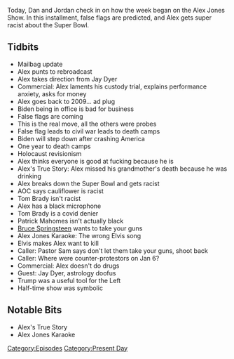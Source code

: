 {{DEFAULTSORT:
    #_EPISODE_0529:February 8, 2021
}}{{Episode
    | title           = February 8, 2021
    | caption         = Listen to this episode on [https://knowledgefight.libsyn.com/529-february-8-2021 Libsyn] [https://open.spotify.com/episode/6G4dS0hvZes5O0MsxW83ok Spotify], Read the [[Transcript/529: February 8, 2021|Unofficial Transcript]]
    | episodeNumber   = 529
    | length          = 01:26:15
    | airDate         = February 10, 2021
    | coverageDate    = February 8, 2021
    | episodeType     = [[:Category:Present Day|Present Day]]
    | appearance      = [[Bruce Springsteen]], [[Jay Dyer]], [[Alexandria Ocasio-Cortez]], [[Tom Brady]], [[Patrick Mahomes]], [[Pastor Sam]]
    | oocDrop         = Burn in hell, Bruce Springsteen
    | previousEpisode = [[528: 2021 Super Bowl Commercial Spectacular]]
    | nextEpisode     = [[530: February 10-11, 2021]]
}}

{{Stub}}

Today, Dan and Jordan check in on how the week began on the Alex Jones Show. In this installment, false flags are predicted, and Alex gets super racist about the Super Bowl.

==Tidbits==

*Mailbag update
*Alex punts to rebroadcast
*Alex takes direction from Jay Dyer
*Commercial: Alex laments his custody trial, explains performance anxiety, asks for money
*Alex goes back to 2009... ad plug
*Biden being in office is bad for business
*False flags are coming
*This is the real move, all the others were probes
*False flag leads to civil war leads to death camps
*Biden will step down after crashing America
*One year to death camps
*Holocaust revisionism
*Alex thinks everyone is good at fucking because he is
*Alex's True Story: Alex missed his grandmother's death because he was drinking
*Alex breaks down the Super Bowl and gets racist
*AOC says cauliflower is racist
*Tom Brady isn't racist
*Alex has a black microphone
*Tom Brady is a covid denier
*Patrick Mahomes isn't actually black
*[[Bruce Springsteen]] wants to take your guns
*Alex Jones Karaoke: The wrong Elvis song
*Elvis makes Alex want to kill
*Caller: Pastor Sam says don't let them take your guns, shoot back
*Caller: Where were counter-protestors on Jan 6?
*Commercial: Alex doesn't do drugs
*Guest: Jay Dyer, astrology doofus
*Trump was a useful tool for the Left
*Half-time show was symbolic

==Notable Bits==

*Alex's True Story
*Alex Jones Karaoke

[[Category:Episodes]]
[[Category:Present Day]]
